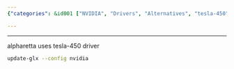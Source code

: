 ```yaml
---
{"categories": &id001 ["NVIDIA", "Drivers", "Alternatives", "tesla-450", "GLX Configuration", "Command Line"], "category": "NVIDIA drivers", "date": "2022-10-27 12:43:55", "description": "The article explores the options for replacing NVIDIA drivers without resorting to switching them. It suggests utilizing the tesla-450 driver specifically for Alpharetta, and provides a command for updating the GLX configuration with NVIDIA.", "tags": *id001, "title": "nvidia driver switch alternatives"}

---
```


------
alpharetta uses tesla-450 driver
```bash
update-glx --config nvidia
```
